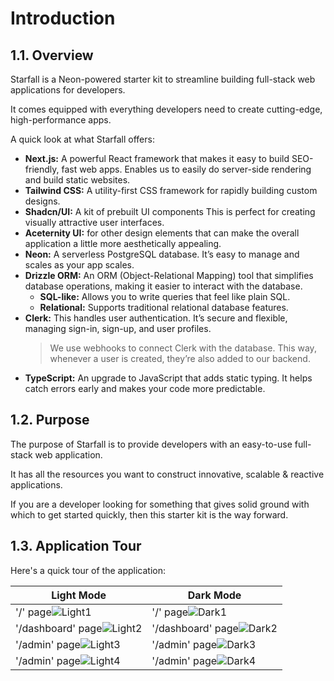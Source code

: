 # Introduction

## 1.1. Overview

Starfall is a Neon-powered starter kit to streamline building full-stack web applications for developers.

It comes equipped with everything developers need to create cutting-edge, high-performance apps.

A quick look at what Starfall offers:

- **Next.js:** A powerful React framework that makes it easy to build SEO-friendly, fast web apps. Enables us to easily do server-side rendering and build static websites.
- **Tailwind CSS:** A utility-first CSS framework for rapidly building custom designs.
- **Shadcn/UI:** A kit of prebuilt UI components This is perfect for creating visually attractive user interfaces.
- **Aceternity UI:** for other design elements that can make the overall application a little more aesthetically appealing.
- **Neon:** A serverless PostgreSQL database. It’s easy to manage and scales as your app scales.
- **Drizzle ORM:** An ORM (Object-Relational Mapping) tool that simplifies database operations, making it easier to interact with the database.
    - **SQL-like:** Allows you to write queries that feel like plain SQL.
    - **Relational:** Supports traditional relational database features.
- **Clerk:** This handles user authentication. It’s secure and flexible, managing sign-in, sign-up, and user profiles.
    > We use webhooks to connect Clerk with the database. This way, whenever a user is created, they’re also added to our backend.
- **TypeScript:** An upgrade to JavaScript that adds static typing. It helps catch errors early and makes your code more predictable.

## 1.2. Purpose

The purpose of Starfall is to provide developers with an easy-to-use full-stack web application.

It has all the resources you want to construct innovative, scalable & reactive applications.

If you are a developer looking for something that gives solid ground with which to get started quickly, then this starter kit is the way forward.

## 1.3. Application Tour

Here's a quick tour of the application:

| Light Mode | Dark Mode |
|------------|-----------|
| '/' page![Light1](/light1.PNG) | '/' page![Dark1](/dark1.PNG) |
| '/dashboard' page![Light2](/light2.PNG) | '/dashboard' page![Dark2](/dark2.PNG) |
| '/admin' page![Light3](/light3.PNG) | '/admin' page![Dark3](/dark3.PNG) |
| '/admin' page![Light4](/light4.PNG) | '/admin' page![Dark4](/dark4.PNG) |